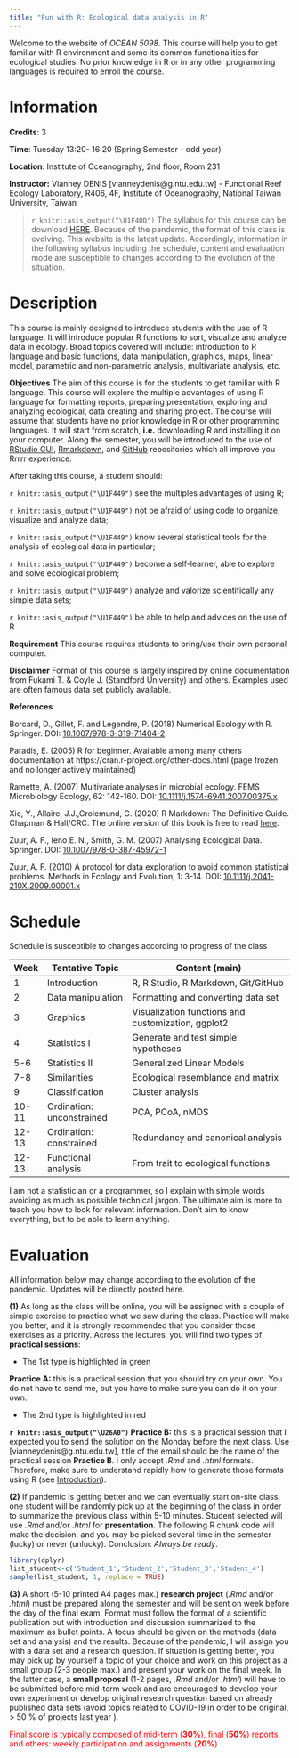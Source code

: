 ```yaml
---
title: "Fun with R: Ecological data analysis in R"
---
```


Welcome to the website of *OCEAN 5098*. This  course will help you to get familiar with R environment and some its common functionalities for ecological studies. No prior knowledge in R or in any other programming languages is required to enroll the course. 

# Information

**Credits**: 3 

**Time**: Tuesday 13:20- 16:20 (Spring Semester - odd year)

**Location**: Institute of Oceanography, 2nd floor, Room 231 

**Instructor:** Vianney DENIS [vianneydenis@g.ntu.edu.tw] - Functional Reef Ecology Laboratory, R406, 4F, Institute of Oceanography, National Taiwan University, Taiwan

> `r knitr::asis_output("\U1F4DD")` The syllabus for this course can be download [HERE](.\documents\OCEAN5098_syllabus.pdf). Because of the pandemic, the  format of this class is evolving. This website is the latest update. Accordingly, information in the following syllabus including the schedule, content and evaluation mode are susceptible to changes according to the evolution of the situation.

# Description

This course is mainly designed to introduce students with the use of R language. It will introduce popular R functions to sort, visualize and analyze data in ecology. Broad topics covered will include: introduction to R language and basic functions, data manipulation, graphics, maps, linear model, parametric and non-parametric analysis,  multivariate analysis, etc. 

**Objectives** The aim of this course is for the students to get familiar with R language. This course will explore the multiple advantages of using R language for formatting reports,  preparing presentation, exploring and analyzing ecological, data creating and sharing project. The course will assume that students have no prior knowledge in R or other programming languages. It will start from scratch, **i.e.** downloading R and installing it on your computer. Along the semester, you will be introduced to the use of  [RStudio GUI](https://www.rstudio.com/), [Rmarkdown](https://rmarkdown.rstudio.com/), and [GitHub](https://github.com/) repositories which all improve you Rrrrr experience.


After taking this course, a student should: 

`r knitr::asis_output("\U1F449")` see the multiples advantages of using R; 

`r knitr::asis_output("\U1F449")` not be afraid of using code to organize, visualize and analyze data;

`r knitr::asis_output("\U1F449")` know several statistical tools for the analysis of ecological data in particular;

`r knitr::asis_output("\U1F449")` become a self-learner, able to explore and solve ecological problem;

`r knitr::asis_output("\U1F449")` analyze and valorize scientifically any simple data sets;

`r knitr::asis_output("\U1F449")` be able to help and advices on the use of R


**Requirement** This course requires students to bring/use their own personal computer.


**Disclaimer** Format of this course is largely inspired by online documentation from Fukami T. & Coyle J. (Standford University) and others. Examples used are often famous data set publicly available.

**References**

Borcard, D., Gillet, F. and Legendre, P. (2018) Numerical Ecology with R. Springer. DOI: [10.1007/978-3-319-71404-2](https://www.springer.com/gp/book/9783319714035)

Paradis, E. (2005) R for beginner. Available among many others documentation at https://cran.r-project.org/other-docs.html (page frozen and no longer actively maintained) 

Ramette, A. (2007) Multivariate analyses in microbial ecology. FEMS Microbiology Ecology, 62: 142-160. DOI: [10.1111/j.1574-6941.2007.00375.x](https://onlinelibrary.wiley.com/doi/full/10.1111/j.1574-6941.2007.00375.x)

Xie, Y., Allaire, J.J.,Grolemund, G. (2020) R Markdown: The Definitive Guide. Chapman & Hall/CRC. The online version of this book is free to read [here](https://bookdown.org/yihui/rmarkdown/). 

Zuur, A. F., Ieno E. N., Smith, G. M. (2007) Analysing Ecological Data. Springer.  DOI: [10.1007/978-0-387-45972-1](https://www.springer.com/gp/book/9780387459677)

Zuur, A. F. (2010) A protocol for data exploration to avoid common statistical problems. Methods in Ecology and Evolution, 1: 3-14. DOI: [10.1111/j.2041-210X.2009.00001.x](https://besjournals.onlinelibrary.wiley.com/doi/10.1111/j.2041-210X.2009.00001.x)


# Schedule


Schedule is  susceptible to changes according to progress of the class

|Week |Tentative Topic           |             Content (main)                         |
|-----|--------------------------|----------------------------------------------------|
|1    |Introduction              | R, R Studio, R Markdown, Git/GitHub                |
|2    |Data manipulation         | Formatting and converting data set                 |
|3    |Graphics                  | Visualization functions and customization, ggplot2 |
|4    |Statistics  I             | Generate and test simple hypotheses                |
|5-6  |Statistics  II            | Generalized Linear Models                          |
|7-8  |Similarities              | Ecological resemblance and matrix                  |
|9    |Classification            | Cluster analysis                                   |
|10-11|Ordination: unconstrained | PCA, PCoA, nMDS                                    |
|12-13|Ordination: constrained   | Redundancy and canonical analysis                  |
|12-13|Functional analysis       | From trait to ecological functions                 |


I am not a statistician or a programmer, so I explain with simple words avoiding as much as possible technical jargon. The ultimate aim is more to teach you how to look for relevant information. Don't aim to know everything, but to be able to learn anything.

# Evaluation

All information below may change according to the evolution of the pandemic. Updates will be directly posted here.


**(1)** As long as the class will be online, you will be assigned with a couple of simple exercise to practice what we saw during the class. Practice will make you better, and it is strongly recommended that you  consider those exercises as a priority. Across the lectures, you will find two types of **practical sessions**:

+ The 1st type is highlighted in green


<p class="comment">
**Practice A:** this is a practical session that you should try on your own. You do not have to send me, but you have to make sure you can do it on your own.
</p>


+ The 2nd type is highlighted in red


<p class="alert">
**`r knitr::asis_output("\U26A0")` Practice B:** this is a practical session that I expected you to send the solution on the Monday before the next class. Use [vianneydenis@g.ntu.edu.tw], title of the email should be the name of the practical session **Practice B**. I only accept *.Rmd* and *.html* formats. Therefore, make sure to understand rapidly how to generate those formats using R (see [Introduction](./introduction.html)).</p>


**(2)** If pandemic is getting better and we can eventually start on-site class, one student will be randomly pick up at the beginning of the class in order to summarize  the previous class within 5-10 minutes. Student selected will use *.Rmd* and/or *.html*  for **presentation**. The following R chunk code will make the decision, and you may be picked several time in the semester (lucky) or never (unlucky). Conclusion: *Always be ready*.

```r
library(dplyr)
list_student<-c('Student_1','Student_2','Student_3','Student_4')
sample(list_student, 1, replace = TRUE)
```


**(3)** A short (5-10 printed A4 pages max.) **research project** (*.Rmd* and/or *.html*) must be prepared along the semester and will be sent on week before the day of the final exam. Format must follow the format of a scientific publication but with introduction and discussion summarized to the maximum as bullet points. A focus should be given on the methods (data set and analysis) and the results. Because of the pandemic, I will assign you with a data set and a research question. If situation is getting better, you may pick up by yourself a topic of your choice and work on this project as a small group (2-3  people max.) and present your work on the final week. In the latter case, a **small proposal** (1-2 pages, *.Rmd* and/or *.html*) will have to be submitted before mid-term week and are encouraged to develop your own experiment or develop original research question based on already published data sets (avoid topics related to COVID-19 in order to be original, > 50 % of projects last year ). 

<p style="color:red">Final score is typically composed of mid-term  (**30%**), final (**50%**) reports, and others: weekly participation and assignments (**20%**)</p>